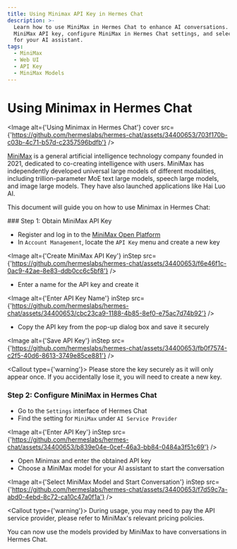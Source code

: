 ```yaml
---
title: Using Minimax API Key in Hermes Chat
description: >-
  Learn how to use MiniMax in Hermes Chat to enhance AI conversations. Obtain
  MiniMax API key, configure MiniMax in Hermes Chat settings, and select a model
  for your AI assistant.
tags:
  - MiniMax
  - Web UI
  - API Key
  - MiniMax Models
---
```


# Using Minimax in Hermes Chat

<Image alt={'Using Minimax in Hermes Chat'} cover src={'https://github.com/hermeslabs/hermes-chat/assets/34400653/703f170b-c03b-4c71-b57d-c2357596bdfb'} />

[MiniMax](https://www.minimaxi.com/) is a general artificial intelligence technology company founded in 2021, dedicated to co-creating intelligence with users. MiniMax has independently developed universal large models of different modalities, including trillion-parameter MoE text large models, speech large models, and image large models. They have also launched applications like Hai Luo AI.

This document will guide you on how to use Minimax in Hermes Chat:

<Steps>
  ### Step 1: Obtain MiniMax API Key

  - Register and log in to the [MiniMax Open Platform](https://www.minimaxi.com/platform)
  - In `Account Management`, locate the `API Key` menu and create a new key

  <Image alt={'Create MiniMax API Key'} inStep src={'https://github.com/hermeslabs/hermes-chat/assets/34400653/f6e46f1c-0ac9-42ae-8e83-ddb0cc6c5bf8'} />

  - Enter a name for the API key and create it

  <Image alt={'Enter API Key Name'} inStep src={'https://github.com/hermeslabs/hermes-chat/assets/34400653/cbc23ca9-1188-4b85-8ef0-e75ac7d74b92'} />

  - Copy the API key from the pop-up dialog box and save it securely

  <Image alt={'Save API Key'} inStep src={'https://github.com/hermeslabs/hermes-chat/assets/34400653/fb0f7574-c2f5-40d6-8613-3749e85ce881'} />

  <Callout type={'warning'}>
    Please store the key securely as it will only appear once. If you accidentally lose it, you will
    need to create a new key.
  </Callout>

  ### Step 2: Configure MiniMax in Hermes Chat

  - Go to the `Settings` interface of Hermes Chat
  - Find the setting for `MiniMax` under `AI Service Provider`

  <Image alt={'Enter API Key'} inStep src={'https://github.com/hermeslabs/hermes-chat/assets/34400653/b839e04e-0cef-46a3-bb84-0484a3f51c69'} />

  - Open Minimax and enter the obtained API key
  - Choose a MiniMax model for your AI assistant to start the conversation

  <Image alt={'Select MiniMax Model and Start Conversation'} inStep src={'https://github.com/hermeslabs/hermes-chat/assets/34400653/f7d59c7a-abd0-4ebd-8c72-ca10c47a0f1a'} />

  <Callout type={'warning'}>
    During usage, you may need to pay the API service provider, please refer to MiniMax's relevant
    pricing policies.
  </Callout>
</Steps>

You can now use the models provided by MiniMax to have conversations in Hermes Chat.
